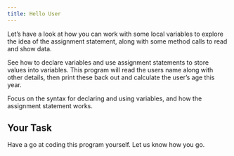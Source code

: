 ```yaml
---
title: Hello User
---
```


Let’s have a look at how you can work with some local variables to explore the idea of the assignment statement, along with some method calls to read and show data. 

See how to declare variables and use assignment statements to store values into variables. This program will read the users name along with other details, then print these back out and calculate the user’s age this year.

Focus on the syntax for declaring and using variables, and how the assignment statement works.


## Your Task

Have a go at coding this program yourself. Let us know how you go.
